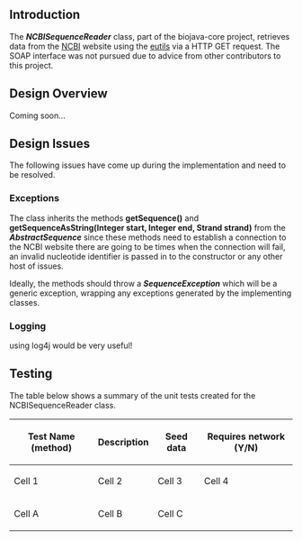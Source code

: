 == Introduction ==
The '''''NCBISequenceReader''''' class, part of the biojava-core project, retrieves data from the [http://www.ncbi.nlm.nih.gov/ NCBI] website using the [http://eutils.ncbi.nlm.nih.gov/ eutils] via a HTTP GET request. The SOAP interface was not pursued due to advice from other contributors to this project.

== Design Overview ==
Coming soon...

== Design Issues ==
The following issues have come up during the implementation and need to be resolved.

=== Exceptions ===
The class inherits the methods '''getSequence()''' and '''getSequenceAsString(Integer start, Integer end, Strand strand)''' from the '''''AbstractSequence''''' since these methods need to establish a connection to the NCBI website there are going to be times when the connection will fail, an invalid nucleotide identifier is passed in to the constructor or any other host of issues. 

Ideally, the methods should throw a '''''SequenceException''''' which will be a generic exception, wrapping any exceptions generated by  the implementing classes.

=== Logging ===
using log4j would be very useful!


== Testing ==

The table below shows a summary of the unit tests created for the NCBISequenceReader class.

{|
! Test Name (method) !! Description !! Seed data !! Requires network (Y/N)
|-
| Cell 1 || Cell 2 || Cell 3 || Cell 4
|-
| Cell A
| Cell B
| Cell C
|}